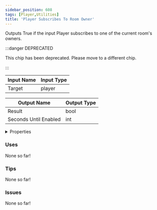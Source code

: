 ```yaml
---
sidebar_position: 608
tags: [Player,Utilities]
title: 'Player Subscribes To Room Owner'
---
```


Outputs True if the input Player subscribes to one of the current room's owners.

:::danger DEPRECATED

This chip has been deprecated. Please move to a different chip.

:::




<EsbSvg />

| Input Name | Input Type |
|-----------|-----------|
| Target | player |

| Output Name | Output Type |
|-----------|-----------|
| Result | bool |
| Seconds Until Enabled | int |


<details>
  <summary>Properties</summary>
  <div>
    <div>
    <table>
      <thead>
        <tr>
          <th>Is beta required?</th>
          <th>❌</th>
        </tr>
        <tr>
          <th>Is this chip a trolling risk?</th>
          <th>❌</th>
        </tr>
        <tr>
          <th>Is this chip a role assignment risk?</th>
          <th>❌</th>
        </tr>
        <tr>
          <th>Chip UUID</th>
          <th>7e321d9b-4500-4917-9361-a32e1463401c</th>
        </tr>
      </thead>
    </table>
    </div>
  </div>
</details>

### Uses

None so far!

### Tips

None so far!

### Issues

None so far!